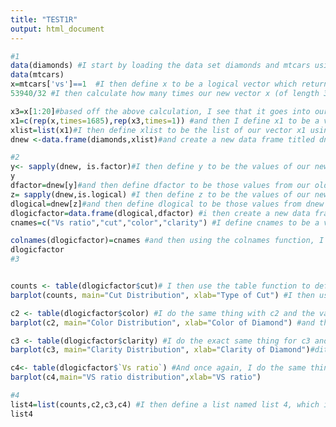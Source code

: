 ```yaml
---
title: "TEST1R"
output: html_document
---
```



```r
#1
data(diamonds) #I start by loading the data set diamonds and mtcars using the data function
data(mtcars)
x=mtcars['vs']==1  #I then define x to be a logical vector which returns true for all 1 values of the vs variable from the mtcars data set and false for anything else (which is just 0s for this particular variable)
53940/32 #I then calculate how many times our new vector x (of length 32) goes into our diamonds dataset 

x3=x[1:20]#based off the above calculation, I see that it goes into our data set 1685 times with a remainder of twenty, so I set x3 to be the first twenty elements of x (our logical vector)
x1=c(rep(x,times=1685),rep(x3,times=1)) #and then I define x1 to be a vector that repeats the values of x 1685 times and x3 once using the c() function (which combines values into a vector)
xlist=list(x1)#I then define xlist to be the list of our vector x1 using the list function
dnew <-data.frame(diamonds,xlist)#and create a new data frame titled dnew which is a data frame consisting of our original data set with our new xlist added to teh end of it (using the data.frame() function)

#2
y<- sapply(dnew, is.factor)#I then define y to be the values of our new data frame that are factors using the sapply function to apply the is.factor function over each list in our data frame 
y
dfactor=dnew[y]#and then define dfactor to be those values from our old (new) data frame dnew
z= sapply(dnew,is.logical) #I then define z to be the values of our new data frame that are logical using the sapply function to apply the is.logical function over each list in our data frame 
dlogical=dnew[z]#and then define dlogical to be those values from dnew
dlogicfactor=data.frame(dlogical,dfactor) #i then create a new data frame with  our two new data frames (dlogical and dfactor)
cnames=c("Vs ratio","cut","color","clarity") #I define cnames to be a vector with the titles of our variables

colnames(dlogicfactor)=cnames #and then using the colnames function, I apply cnames to our newest data frame dlogicfactor
dlogicfactor
#3


counts <- table(dlogicfactor$cut)# I then use the table function to define  a variable counts which returns contingency table of the counts at each combination of factor levels for the vairable cut in our dlogicfactor data frame
barplot(counts, main="Cut Distribution", xlab="Type of Cut") #I then use the barplot function to create a bar plot of this count

c2 <- table(dlogicfactor$color) #I do the same thing with c2 and the variable color
barplot(c2, main="Color Distribution", xlab="Color of Diamond") #and the same thing for barplot of the counts of color

c3 <- table(dlogicfactor$clarity) #I do the exact same thing for c3 and the variable clarity
barplot(c3, main="Clarity Distribution", xlab="Clarity of Diamond")#dito 

c4<- table(dlogicfactor$`Vs ratio`) #And once again, I do the same thing for c4 and the variable vs ratio
barplot(c4,main="VS ratio distribution",xlab="VS ratio")

#4
list4=list(counts,c2,c3,c4) #I then define a list named list 4, which is a list containing each of the contigency tables I defined above (so it returns one table of frequencies for each categorical and logical variable in the data frame)
list4 

```


